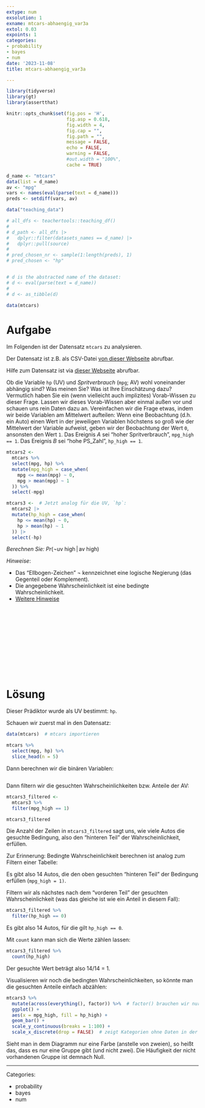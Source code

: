 ```yaml
---
extype: num
exsolution: 1
exname: mtcars-abhaengig_var3a
extol: 0.03
expoints: 1
categories:
- probability
- bayes
- num
date: '2023-11-08'
title: mtcars-abhaengig_var3a

---
```




```r
library(tidyverse)
library(gt)
library(assertthat)
```


```r
knitr::opts_chunk$set(fig.pos = 'H',
                      fig.asp = 0.618,
                      fig.width = 4,
                      fig.cap = "", 
                      fig.path = "",
                      message = FALSE,
                      echo = FALSE,
                      warning = FALSE,
                      #out.width = "100%",
                      cache = TRUE)
```



```r
d_name <- "mtcars"
data(list = d_name)
av <- "mpg"
vars <- names(eval(parse(text = d_name))) 
preds <- setdiff(vars, av)

data("teaching_data")

# all_dfs <- teachertools::teaching_df()
# 
# d_path <- all_dfs |> 
#   dplyr::filter(datasets_names == d_name) |> 
#   dplyr::pull(source)
#  
# pred_chosen_nr <- sample(1:length(preds), 1)
# pred_chosen <- "hp"


# d is the abstracted name of the dataset:
# d <- eval(parse(text = d_name))
# 
# d <- as_tibble(d)

data(mtcars)
```






# Aufgabe


Im Folgenden ist der Datensatz `mtcars` zu analysieren. 

Der Datensatz ist z.B. als CSV-Datei [von dieser Webseite](https://vincentarelbundock.github.io/Rdatasets/csv/datasetsv) abrufbar.

Hilfe zum Datensatz ist via [dieser Webseite](https://vincentarelbundock.github.io/Rdatasets/doc/datasets) abrufbar.






Ob die Variable `hp` (UV) und *Spritverbrauch* (`mpg`; AV) wohl voneinander abhängig sind? 
Was meinen Sie? Was ist Ihre Einschätzung dazu? 
Vermutlich haben Sie ein (wenn vielleicht auch implizites) Vorab-Wissen zu dieser Frage. 
Lassen wir dieses Vorab-Wissen aber einmal außen vor und schauen uns rein Daten dazu an. 
Vereinfachen wir die Frage etwas,
indem wir beide Variablen am Mittelwert aufteilen:
Wenn eine Beobachtung (d.h. ein Auto) einen Wert in der jeweiligen Variablen höchstens 
so groß wie der Mittelwert der Variable aufweist,
geben wir der Beobachtung der Wert `0`, ansonsten den Wert `1`.
Das Ereignis  $A$ sei "hoher Spritverbrauch", `mpg_high == 1`.
Das Ereignis $B$ sei "hohe PS_Zahl", `hp_high == 1`.



```r
mtcars2 <-
  mtcars %>% 
  select(mpg, hp) %>% 
  mutate(mpg_high = case_when(
    mpg <= mean(mpg) ~ 0,
    mpg > mean(mpg) ~ 1
  )) %>% 
  select(-mpg) 

mtcars3 <-  # Jetzt analog für die UV, `hp`:
  mtcars2 |> 
  mutate(hp_high = case_when(
    hp <= mean(hp) ~ 0,
    hp > mean(hp) ~ 1
  )) |> 
  select(-hp)
```






*Berechnen Sie:* $Pr(\neg \text{uv high} \, | \,  \text{av high})$


*Hinweise*:



- Das "Ellbogen-Zeichen" $\neg$ kennzeichnet eine logische Negierung (das Gegenteil oder Komplement).
- Die angegebene Wahrscheinlichkeit ist eine bedingte Wahrscheinlichkeit.
- [Weitere Hinweise](https://start-bayes.netlify.app/pruefung#bearbeitungshinweise)



</br>
</br>
</br>
</br>
</br>
</br>
</br>
</br>
</br>
</br>

# Lösung

Dieser Prädiktor wurde als UV bestimmt: `hp`.


Schauen wir zuerst mal in den Datensatz: 

```r
data(mtcars)  # mtcars importieren

mtcars %>% 
  select(mpg, hp) %>% 
  slice_head(n = 5)
```


Dann berechnen wir die binären Variablen:

```r
```



Dann filtern wir die gesuchten Wahrscheinlichkeiten bzw. Anteile der AV:
```r
mtcars3_filtered <-
  mtcars3 %>% 
  filter(mpg_high == 1)

mtcars3_filtered
```

Die Anzahl der Zeilen in `mtcars3_filtered` sagt uns, wie viele Autos die gesuchte Bedingung, also den "hinteren Teil" der Wahrscheinlichkeit, erfüllen.

Zur Erinnerung: Bedingte Wahrscheinlichkeit berechnen ist analog zum Filtern einer Tabelle:

Es gibt also 14 Autos, die den oben gesuchten "hinteren Teil"
der Bedingung erfüllen (`mpg_high = 1)`.

Filtern wir als nächstes nach dem "vorderen Teil" der gesuchten Wahrscheinlichkeit 
(was das gleiche ist wie ein Anteil in diesem Fall):

```r
mtcars3_filtered %>% 
  filter(hp_high == 0) 
```




Es gibt also 14 Autos, für die gilt `hp_high == 0`.

Mit `count` kann man sich die Werte zählen lassen:

```r
mtcars3_filtered %>% 
  count(hp_high) 
```



Der gesuchte Wert beträgt also 14/14 = 1. 

Visualisieren wir noch die bedingten Wahrscheinlichkeiten, 
so könnte man die gesuchten Anteile einfach abzählen:

```r
mtcars3 %>% 
  mutate(across(everything(), factor)) %>%  # factor() brauchen wir nur für die Farbfüllung
  ggplot() +
  aes(x = mpg_high, fill = hp_high) +
  geom_bar() +
  scale_y_continuous(breaks = 1:100) +
  scale_x_discrete(drop = FALSE)  # zeigt Kategorien ohne Daten in der Legende an.
```


Sieht man in dem Diagramm nur eine Farbe (anstelle von zweien), 
so heißt das, dass es nur eine Gruppe gibt (und nicht zwei).
Die Häufigkeit der nicht vorhandenen Gruppe ist demnach Null.






---

Categories: 

- probability
- bayes
- num

